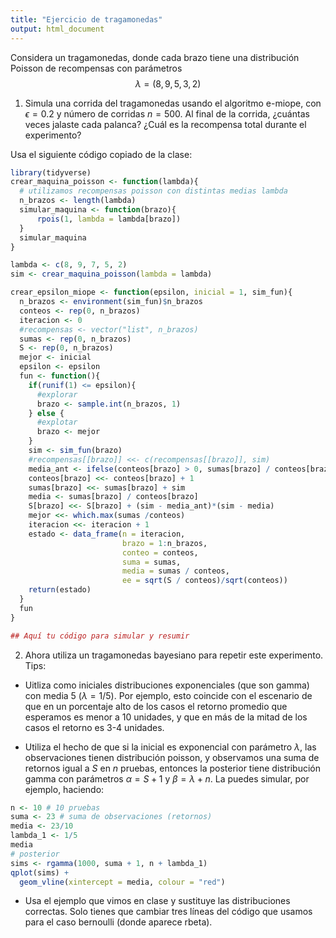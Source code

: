 ```yaml
---
title: "Ejercicio de tragamonedas"
output: html_document
---
```


Considera un tragamonedas, donde cada brazo tiene una distribución
Poisson de recompensas con parámetros
$$\lambda = (8, 9, 5, 3, 2)$$

1. Simula una corrida del tragamonedas usando el algoritmo e-miope,
con $\epsilon = 0.2$ y número de corridas
$n = 500$. Al final de la corrida, ¿cuántas veces jalaste
cada palanca? ¿Cuál es la recompensa total durante el experimento?

Usa el siguiente código copiado de la clase:

```r
library(tidyverse)
crear_maquina_poisson <- function(lambda){
  # utilizamos recompensas poisson con distintas medias lambda
  n_brazos <- length(lambda)
  simular_maquina <- function(brazo){
      rpois(1, lambda = lambda[brazo])
  }
  simular_maquina
}
```

```r
lambda <- c(8, 9, 7, 5, 2)
sim <- crear_maquina_poisson(lambda = lambda)
```

```r
crear_epsilon_miope <- function(epsilon, inicial = 1, sim_fun){
  n_brazos <- environment(sim_fun)$n_brazos
  conteos <- rep(0, n_brazos)
  iteracion <- 0
  #recompensas <- vector("list", n_brazos)
  sumas <- rep(0, n_brazos)
  S <- rep(0, n_brazos)
  mejor <- inicial
  epsilon <- epsilon
  fun <- function(){
    if(runif(1) <= epsilon){
      #explorar
      brazo <- sample.int(n_brazos, 1)
    } else {
      #explotar
      brazo <- mejor
    }
    sim <- sim_fun(brazo)
    #recompensas[[brazo]] <<- c(recompensas[[brazo]], sim)
    media_ant <- ifelse(conteos[brazo] > 0, sumas[brazo] / conteos[brazo], 0)
    conteos[brazo] <<- conteos[brazo] + 1
    sumas[brazo] <<- sumas[brazo] + sim
    media <- sumas[brazo] / conteos[brazo]
    S[brazo] <<- S[brazo] + (sim - media_ant)*(sim - media)
    mejor <<- which.max(sumas /conteos)
    iteracion <<- iteracion + 1
    estado <- data_frame(n = iteracion,
                         brazo = 1:n_brazos,
                         conteo = conteos,
                         suma = sumas, 
                         media = sumas / conteos,
                         ee = sqrt(S / conteos)/sqrt(conteos))
    return(estado)
  }
  fun
}
```

```r
## Aquí tu código para simular y resumir
```

2. Ahora utiliza un tragamonedas bayesiano para repetir este experimento.
Tips:

- Uitliza como iniciales distribuciones exponenciales (que son gamma) con
media 5 ($\lambda = 1/5)$. Por ejemplo, esto coincide con el escenario
de que en un porcentaje alto de los casos el retorno promedio que esperamos
es menor a 10 unidades, y que en más de la mitad de los casos el retorno es 3-4 unidades.

- Utiliza el hecho de que si la inicial es exponencial con
parámetro $\lambda$, las observaciones tienen distribución poisson, y observamos una suma de retornos igual a $S$ en $n$ pruebas,
entonces la posterior tiene distribución gamma
con parámetros $\alpha = S + 1$ y $\beta= \lambda + n$. La puedes simular, por ejemplo, haciendo:
```r
n <- 10 # 10 pruebas
suma <- 23 # suma de observaciones (retornos)
media <- 23/10
lambda_1 <- 1/5
media
# posterior
sims <- rgamma(1000, suma + 1, n + lambda_1)
qplot(sims) +
  geom_vline(xintercept = media, colour = "red")
```


- Usa el ejemplo que vimos en clase y sustituye las distribuciones correctas. Solo 
tienes que cambiar tres líneas del código que usamos para el caso bernoulli 
(donde aparece rbeta).
